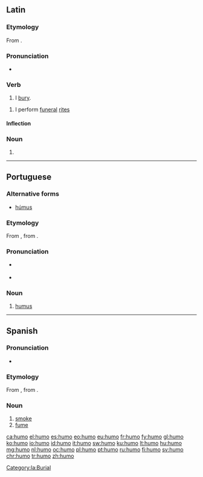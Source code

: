 ==Latin==

===Etymology===
From {{term|humus||soil|lang=la}}.

===Pronunciation===
* {{a|Classical}} {{IPA|/ˈhu.moː/|lang=la}}

===Verb===
{{la-verb|humo|humō|humare|humāre|humavi|humāvī|humatum|humātum}}

# I [[bury]].

# {{context|figuratively|lang=la}} I perform [[funeral]] [[rites]]

====Inflection====
{{la-conj-1st|hum|humāv|humāt}}

===Noun===
{{la-noun-form|humō}}

# {{inflection of|humus||abl|s|lang=la}}

[[Category:la:Burial]]

----

==Portuguese==

===Alternative forms===
* [[húmus]]

===Etymology===
From {{etyl|la|pt}} {{term|humus||earth, soil, ground|lang=la}}, from {{etyl|ine-pro|pt}} {{m|ine-pro|*dʰéǵʰōm||earth}}.

===Pronunciation===
* {{a|Portugal|Brazil}} {{IPA|/ˈu.mu/|lang=pt}}
* {{hyphenation|hu|mo|lang=pt}}

===Noun===
{{pt-noun|m}}

# [[humus]] {{rfgloss|lang=pt}}

----

==Spanish==

===Pronunciation===
* {{IPA|/ˈu.mo/|lang=es}}

===Etymology===
From {{etyl|la|es}} {{m|la|fūmus}}, from {{etyl|ine-pro|es}} {{m|ine-pro|*dʰuh₂mós}}.

===Noun===
{{es-noun|m}}

# [[smoke]]
# [[fume]]

[[ca:humo]]
[[el:humo]]
[[es:humo]]
[[eo:humo]]
[[eu:humo]]
[[fr:humo]]
[[fy:humo]]
[[gl:humo]]
[[ko:humo]]
[[io:humo]]
[[id:humo]]
[[it:humo]]
[[sw:humo]]
[[ku:humo]]
[[lt:humo]]
[[hu:humo]]
[[mg:humo]]
[[nl:humo]]
[[oc:humo]]
[[pl:humo]]
[[pt:humo]]
[[ru:humo]]
[[fi:humo]]
[[sv:humo]]
[[chr:humo]]
[[tr:humo]]
[[zh:humo]]